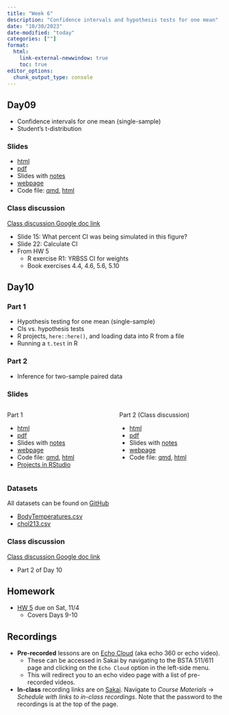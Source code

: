 ```yaml
---
title: "Week 6"
description: "Confidence intervals and hypothesis tests for one mean"
date: "10/30/2023"
date-modified: "today"
categories: [""]
format: 
  html:
    link-external-newwindow: true
    toc: true
editor_options: 
  chunk_output_type: console
---
```



## Day09 

* Confidence intervals for one mean (single-sample)
* Student's t-distribution

### Slides

* [html](../slides/Day09_bsta511.qmd)
* [pdf](https://drive.google.com/file/d/1JTvblZDbEDiS3loc1BeM7QJaxz7dgpQl/view?usp=sharing)
* Slides with [notes](https://drive.google.com/file/d/1JVa-L-Er4vKVEy0q_NbDvR8kYqzL14ww/view?usp=sharing)
* [webpage](../slides_md/Day09_bsta511_md.qmd)
* Code file: [qmd](https://github.com/niederhausen/BSTA_511_F23/blob/main/slides_code/Day09_bsta511_code.qmd), [html](../slides_code/Day09_bsta511_code.qmd)


### Class discussion

[Class discussion Google doc link](https://docs.google.com/document/d/1m_sOZWZHlnL89N60RyfdFG6wphcEpofLevd2kMc1wYc/edit?usp=sharing)

* Slide 15: What percent CI was being simulated in this figure?
* Slide 22: Calculate CI
* From HW 5
    * R exercise R1: YRBSS CI for weights
    * Book exercises 4.4, 4.6, 5.6, 5.10


## Day10    

### Part 1

* Hypothesis testing for one mean (single-sample)
* CIs vs. hypothesis tests
* R projects, `here::here()`, and loading data into R from a file
* Running a `t.test` in R 

### Part 2

* Inference for two-sample paired data

### Slides

::: columns
::: {.column width="50%"}

Part 1

* [html](../slides/Day10_part1_bsta511.qmd)
* [pdf](https://drive.google.com/file/d/1JZRggNRHAWanOV_48OY4hFGBnCeQx_7O/view?usp=sharing)
* Slides with [notes](https://drive.google.com/file/d/1JhV-qVNFXV6Lcfy1RUUTSju1EhsyTW3O/view?usp=sharing)
* [webpage](../slides_md/Day10_part1_bsta511_md.qmd)
* Code file: [qmd](https://github.com/niederhausen/BSTA_511_F23/blob/main/slides_code/Day10_part1_bsta511_code.qmd), [html](../slides_code/Day10_part1_bsta511_code.qmd)
* [Projects in RStudio](../resources/Projects_in_R.html)

:::
::: {.column width="50%"}
Part 2 (Class discussion)

* [html](../slides/Day10_part2_bsta511.qmd)
* [pdf]()
* Slides with [notes]()
* [webpage](../slides_md/Day10_part2_bsta511_md.qmd)
* Code file: [qmd](https://github.com/niederhausen/BSTA_511_F23/blob/main/slides_code/Day10_part2_bsta511_code.qmd), [html](../slides_code/Day10_part2_bsta511_code.qmd)
:::
:::


### Datasets

All datasets can be found on [GitHub](https://github.com/niederhausen/BSTA_511_F23/tree/main/data)

* [BodyTemperatures.csv](/data/BodyTemperatures.csv)
* [chol213.csv](/data/chol213.csv)

### Class discussion

[Class discussion Google doc link](https://docs.google.com/document/d/1m_sOZWZHlnL89N60RyfdFG6wphcEpofLevd2kMc1wYc/edit?usp=sharing)

* Part 2 of Day 10

## Homework

* [HW 5](../homework/HW_5_F23_bsta511.qmd) due on Sat, 11/4
    * Covers Days 9-10



## Recordings

* __Pre-recorded__ lessons are on [Echo Cloud](https://echo360.org/section/4a58d645-5753-4e4f-b962-f8825f59baba/home) (aka echo 360 or echo video).
    * These can be accessed in Sakai by navigating to the BSTA 511/611 page and clicking on the `Echo Cloud` option in the left-side menu. 
    * This will redirect you to an echo video page with a list of pre-recorded videos.
* __In-class__ recording links are on [Sakai](https://sakai.ohsu.edu/portal/site/BSTA-511-1-AA-F23/tool/1f70eae0-e36a-4052-9247-69c6917e6b73/). Navigate to _Course Materials_ -> _Schedule with links to in-class recordings_. Note that the password to the recordings is at the top of the page.  

